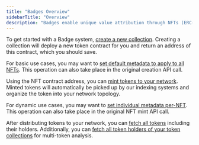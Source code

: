 ```yaml
---
title: "Badges Overview"
sidebarTitle: "Overview"
description: "Badges enable unique value attribution through NFTs (ERC-721)."
---
```


To get started with a Badge system, [create a new collection](/token-api/badges/post/create).
Creating a collection will deploy a new token contract for you and return an address of this contract, which you should save.

For basic use cases, you may want to [set default metadata to apply to all NFTs](/token-api/badges/post/defaultMetadata).
This operation can also take place in the original creation API call.

Using the NFT contract address, you can [mint tokens to your network](/token-api/badges/post/mint).
Minted tokens will automatically be picked up by our indexing systems and organize the token into your network topology.

For dynamic use cases, you may want to [set individual metadata per-NFT](/token-api/badges/post/individualMetadata).
This operation can also take place in the original NFT mint API call.

After distributing tokens to your network, you can [fetch all tokens](/token-api/badges/get/tokens) including their holders.
Additionally, you can [fetch all token holders of your token collections](/token-api/holders/holders) for multi-token analysis.
